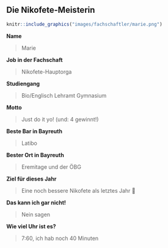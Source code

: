 ## Die Nikofete-Meisterin {#fachschaftler-fachschaftlerinnen-nikofete}

```r
knitr::include_graphics("images/fachschaftler/marie.png")
```

**Name**

> Marie

**Job in der Fachschaft**

> Nikofete-Hauptorga

**Studiengang**

> Bio/Englisch Lehramt Gymnasium

**Motto**

> Just do it yo! (und: 4 gewinnt!)

**Beste Bar in Bayreuth**

> Latibo

**Bester Ort in Bayreuth**

> Eremitage und der ÖBG

**Ziel für dieses Jahr**

> Eine noch bessere Nikofete als letztes Jahr 🥳

**Das kann ich gar nicht!**

> Nein sagen

**Wie viel Uhr ist es?**

> 7:60, ich hab noch 40 Minuten
